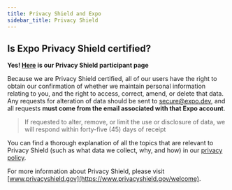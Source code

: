 ```yaml
---
title: Privacy Shield and Expo
sidebar_title: Privacy Shield
---
```


## Is Expo Privacy Shield certified?

**Yes! [Here](https://www.privacyshield.gov/participant?id=a2zt00000004ooyAAA&status=Active) is our Privacy Shield participant page**

Because we are Privacy Shield certified, all of our users have the right to obtain our confirmation of whether we maintain personal information relating to you, and the right to access, correct, amend, or delete that data. Any requests for alteration of data should be sent to secure@expo.dev, and all requests **must come from the email associated with that Expo account**.

> If requested to alter, remove, or limit the use or disclosure of data, we will respond within forty-five (45) days of receipt

You can find a thorough explanation of all the topics that are relevant to Privacy Shield (such as what data we collect, why, and how) in our [privacy policy](https://expo.dev/privacy).

For more information about Privacy Shield, please visit [www.privacyshield.gov](https://www.privacyshield.gov/welcome).
